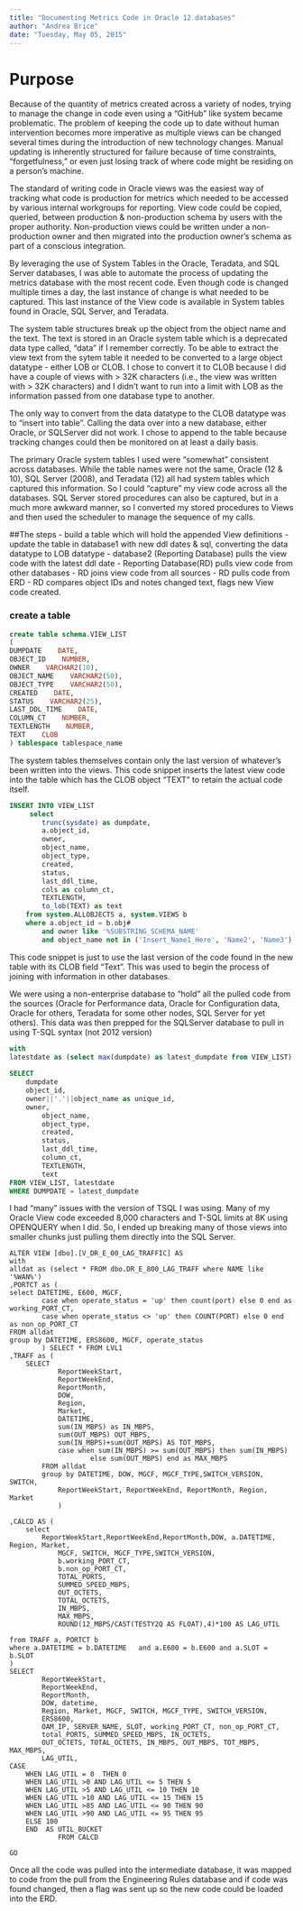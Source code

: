 ```yaml
---
title: "Documenting Metrics Code in Oracle 12 databases"
author: "Andrea Brice"
date: "Tuesday, May 05, 2015"
---
```

#  Purpose
Because of the quantity of metrics created across a variety of nodes, trying to manage the change in code even using a "GitHub" like system became problematic.  The problem of keeping the code up to date without human intervention becomes more imperative as multiple views can be changed several times during the introduction of new technology changes.  Manual updating is inherently structured for failure because of time constraints, "forgetfulness," or even just losing track of where code might be residing on a person's machine.

The standard of writing code in Oracle views was the easiest way of tracking what code is production for metrics which needed to be accessed by various internal workgroups for reporting.  View code could be copied, queried, between production & non-production schema by users with the proper authority.  Non-production views could be written under a non-production owner and then migrated into the production owner's schema as part of a conscious integration.

By leveraging the use of System Tables in the Oracle, Teradata, and SQL Server databases, I was able to automate the process of updating the metrics database with the most recent code.  Even though code is changed multiple times a day, the last instance of change is what needed to be captured.  This last instance of the View code is available in System tables found in Oracle, SQL Server, and Teradata.  

The system table structures break up the object from the object name and the text.  The text is stored in an Oracle system table which is a deprecated data type called, "data" if I remember correctly.  To be able to extract the view text from the sytem table it needed to be converted to a large object datatype - either LOB or CLOB.  I chose to convert it to CLOB because I did have a couple of views with > 32K characters (i.e., the view was written with > 32K characters) and I didn't want to run into a limit with LOB as the information passed from one database type to another.  

The only way to convert from the data datatype to the CLOB datatype was to "insert into table".  Calling the data over into a new database, either Oracle, or SQLServer did not work.  I chose to append to the table because tracking changes could then be monitored on at least a daily basis.

The primary Oracle system tables I used were "somewhat" consistent across databases.  While the table names were not the same, Oracle (12 & 10), SQL Server (2008), and Teradata (12) all had system tables which captured this information.  So I could "capture" my view code across all the databases.  SQL Server stored procedures can also be captured, but in a much more awkward manner, so I converted my stored procedures to Views and then used the scheduler to manage the sequence of my calls.


##The steps
- build a table which will hold the appended View definitions
- update the table in database1 with new ddl dates & sql, converting the data datatype to LOB datatype
- database2 (Reporting Database) pulls the view code with the latest ddl date
- Reporting Database(RD) pulls view code from other databases
- RD joins view code from all sources 
- RD pulls code from ERD
- RD compares object IDs and notes changed text, flags new View code created.


### create a table
```sql
create table schema.VIEW_LIST
(
DUMPDATE    DATE,
OBJECT_ID    NUMBER,
OWNER    VARCHAR2(10),
OBJECT_NAME    VARCHAR2(50),
OBJECT_TYPE    VARCHAR2(50),
CREATED    DATE,
STATUS    VARCHAR2(25),
LAST_DDL_TIME    DATE,
COLUMN_CT    NUMBER,
TEXTLENGTH    NUMBER,
TEXT    CLOB
) tablespace tablespace_name
```
The system tables themselves contain only the last version of whatever's been written into the views.  This code snippet inserts the latest view code into the table which has the CLOB object "TEXT" to retain the actual code itself.
```sql
INSERT INTO VIEW_LIST
     select
        trunc(sysdate) as dumpdate,
        a.object_id,
        owner,
        object_name,
        object_type,
        created,
        status,
        last_ddl_time,
        cols as column_ct,
        TEXTLENGTH, 
        to_lob(TEXT) as text
    from system.ALLOBJECTS a, system.VIEWS b
    where a.object_id = b.obj#
        and owner like '%SUBSTRING_SCHEMA_NAME'
        and object_name not in ('Insert_Name1_Here', 'Name2', 'Name3')
```
This code snippet is just to use the last version of the code found in the new table with its CLOB field "Text".  This was used to begin the process of joining with information in other databases.  

We were using a non-enterprise database to "hold" all the pulled code from the sources (Oracle for Performance data, Oracle for Configuration data, Oracle for others, Teradata for some other nodes, SQL Server for yet others).  This data was then prepped for the SQLServer database to pull in using T-SQL syntax (not 2012 version)

```sql
with
latestdate as (select max(dumpdate) as latest_dumpdate from VIEW_LIST)
       
SELECT 
    dumpdate
    object_id,
    owner||'.'||object_name as unique_id,
    owner,
        object_name,
        object_type,
        created,
        status,
        last_ddl_time,
        column_ct,
        TEXTLENGTH, 
        text
FROM VIEW_LIST, latestdate
WHERE DUMPDATE = latest_dumpdate
```
I had "many" issues with the version of TSQL I was using.  Many of my Oracle View code exceeded 8,000 characters and T-SQL limits at 8K using OPENQUERY when I did.  So, I ended up breaking many of those views into smaller chunks just pulling them directly into the SQL Server.  

```tsql
ALTER VIEW [dbo].[V_DR_E_00_LAG_TRAFFIC] AS
with 
alldat as (select * FROM dbo.DR_E_800_LAG_TRAFF where NAME like '%WAN%')
,PORTCT as (
select DATETIME, E600, MGCF,
		case when operate_status = 'up' then count(port) else 0 end as working_PORT_CT,
		case when operate_status <> 'up' then COUNT(PORT) else 0 end as non_op_PORT_CT
FROM alldat
group by DATETIME, ERS8600, MGCF, operate_status
		) SELECT * FROM LVL1
,TRAFF as (
    SELECT  
			ReportWeekStart,
			ReportWeekEnd,
			ReportMonth,
			DOW, 
			Region, 
			Market,
			DATETIME, 
			sum(IN_MBPS) as IN_MBPS,
			sum(OUT_MBPS) OUT_MBPS,
			sum(IN_MBPS)+sum(OUT_MBPS) AS TOT_MBPS,
			case when sum(IN_MBPS) >= sum(OUT_MBPS) then sum(IN_MBPS)
					else sum(OUT_MBPS) end as MAX_MBPS
		FROM alldat 
		group by DATETIME, DOW, MGCF, MGCF_TYPE,SWITCH_VERSION, SWITCH,
			ReportWeekStart, ReportWeekEnd, ReportMonth, Region, Market
			)
			
,CALCD AS (
	select 
		ReportWeekStart,ReportWeekEnd,ReportMonth,DOW, a.DATETIME, Region, Market, 
			MGCF, SWITCH, MGCF_TYPE,SWITCH_VERSION,
			b.working_PORT_CT,
			b.non_op_PORT_CT,
			TOTAL_PORTS,
			SUMMED_SPEED_MBPS, 
			OUT_OCTETS,
			TOTAL_OCTETS,
			IN_MBPS,
			MAX_MBPS,
			ROUND(12_MBPS/CAST(TESTY2Q AS FLOAT),4)*100 AS LAG_UTIL

from TRAFF a, PORTCT b
where a.DATETIME = b.DATETIME	and a.E600 = b.E600 and	a.SLOT = b.SLOT	
)
SELECT 				
		ReportWeekStart, 
		ReportWeekEnd, 
		ReportMonth, 
		DOW, datetime,
		Region, Market, MGCF, SWITCH, MGCF_TYPE, SWITCH_VERSION, 
		ERS8600, 
		OAM_IP, SERVER_NAME, SLOT, working_PORT_CT, non_op_PORT_CT, 
		total_PORTS, SUMMED_SPEED_MBPS, IN_OCTETS,
		OUT_OCTETS, TOTAL_OCTETS, IN_MBPS, OUT_MBPS, TOT_MBPS, MAX_MBPS,
		LAG_UTIL,
CASE
	WHEN LAG_UTIL = 0  THEN 0 
	WHEN LAG_UTIL >0 AND LAG_UTIL <= 5 THEN 5   
	WHEN LAG_UTIL >5 AND LAG_UTIL <= 10 THEN 10 
	WHEN LAG_UTIL >10 AND LAG_UTIL <= 15 THEN 15 
	WHEN LAG_UTIL >85 AND LAG_UTIL <= 90 THEN 90 
	WHEN LAG_UTIL >90 AND LAG_UTIL <= 95 THEN 95
	ELSE 100
	END  AS UTIL_BUCKET	
			FROM CALCD

GO
```
Once all the code was pulled into the intermediate database, it was mapped to code from the pull from the Engineering Rules database and if code was found changed, then a flag was sent up so the new code could be loaded into the ERD.

